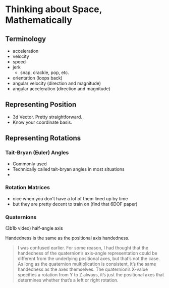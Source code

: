 # Thinking about Space, Mathematically {#sec-space-math}

## Terminology

-   acceleration
-   velocity
-   speed
-   jerk
    -   snap, crackle, pop, etc.
-   orientation (loops back)
-   angular velocity (direction and magnitude)
-   angular acceleration (direction and magnitude)

## Representing Position

-   3d Vector. Pretty straightforward.
-   Know your coordinate basis.

## Representing Rotations

### Tait-Bryan (Euler) Angles

-   Commonly used
-   Technically called tait-bryan angles in most situations
-   

### Rotation Matrices

-   nice when you don't have a lot of them lined up by time
-   but they are pretty decent to train on (find that 6DOF paper)

### Quaternions

(3b1b video) half-angle axis

Handedness is the same as the positional axis handedness.

> I was confused earlier. For some reason, I had thought that the handedness of the quaternion's axis-angle representation could be different from the underlying positional axes, but that's not the case. As long as the quaternion multiplication is consistent, it's the same handedness as the axes themselves. The quaternion's X-value specifies a rotation from Y to Z always, it's just the positional axes that determines whether that's a left or right rotation.


